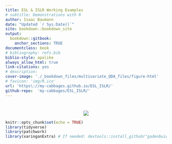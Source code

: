 ```yaml
---
title: ESL & ISLR Working Examples
# subtitle: Demonstrations with R
author: Isaac Baumann
date: "Updated `r Sys.Date()`"
site: bookdown::bookdown_site
output:
  bookdown::gitbook:
    anchor_sections: TRUE
documentclass: book
# bibliography: refs.bib
biblio-style: apalike
always_allow_html: true
link-citations: yes
# description:
cover-image: './_bookdown_files/multivariate_QDA_files/figure-html'
# favicon: 'img/R.ico'
url: 'https\://my-cabbages.github.io/ESL_ISLR/'  
github-repo:  'my-cabbages/ESL_ISLR/'
---
```


# {-}

<center>
<img src="docs/multivariate_QDA_files/figure-html/qda_areas-1.png"></img>
</center>

```r
knitr::opts_chunk$set(echo = TRUE)
library(tidyverse)
library(patchwork)
library(xaringanExtra) # If needed: devtools::install_github("gadenbuie/xaringanExtra")
```